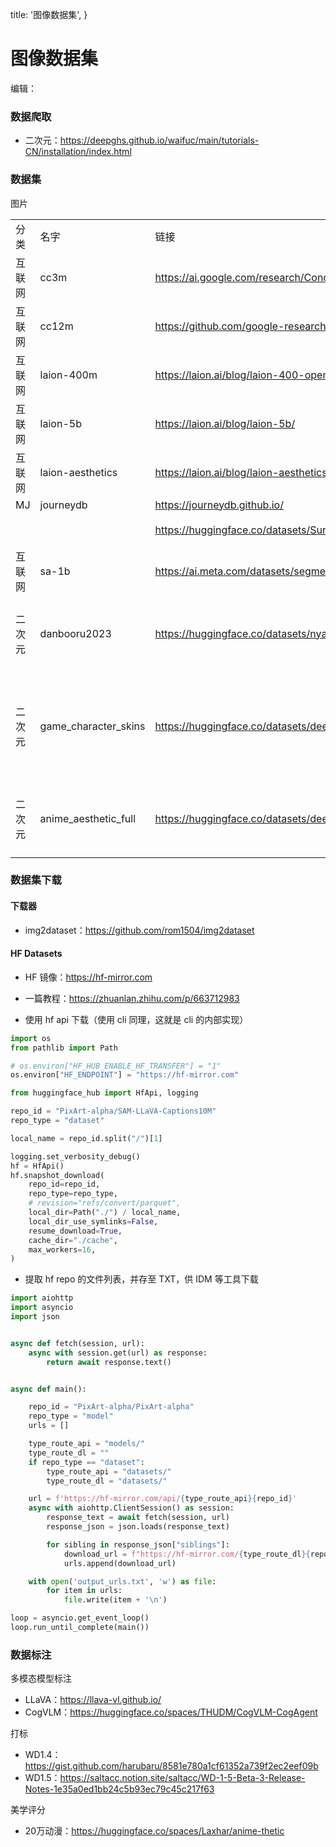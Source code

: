   title: '图像数据集',
}

# 图像数据集


编辑：<AuthorCiaochaos />


### 数据爬取



- 二次元：https://deepghs.github.io/waifuc/main/tutorials-CN/installation/index.html



### 数据集



图片

|   |   |   |   |   |
|---|---|---|---|---|
|分类|名字|链接|大小|备注|
|互联网|cc3m|https://ai.google.com/research/ConceptualCaptions/download|3M||
|互联网|cc12m|https://github.com/google-research-datasets/conceptual-12m|12M||
|互联网|laion-400m|https://laion.ai/blog/laion-400-open-dataset/|400M||
|互联网|laion-5b|https://laion.ai/blog/laion-5b/|5B||
|互联网|laion-aesthetics|https://laion.ai/blog/laion-aesthetics/|625K - 1.2B|不同评分分层|
|MJ|journeydb|https://journeydb.github.io/|4M||
|||https://huggingface.co/datasets/Suriyadeepan/journey-db-000|20k|hf格式的子集|
|互联网|sa-1b|https://ai.meta.com/datasets/segment-anything/|11M|人脸有打码|
|二次元|danbooru2023|https://huggingface.co/datasets/nyanko7/danbooru2023|1.1M|8TB，可找到 2022、2021 的项目|
|二次元|game_character_skins|https://huggingface.co/datasets/deepghs/game_character_skins|4K|二次元角色皮肤，同组织还有赛博后宫的数据|
|二次元|anime_aesthetic_full|https://huggingface.co/datasets/deepghs/anime_aesthetic_full/|6.6M|二次元高美学评分图片，无 caption|





### 数据集下载


#### 下载器

- img2dataset：https://github.com/rom1504/img2dataset


#### HF Datasets


- HF 镜像：https://hf-mirror.com
- 一篇教程：https://zhuanlan.zhihu.com/p/663712983

- 使用 hf api 下载（使用 cli 同理，这就是 cli 的内部实现）


```python
import os
from pathlib import Path

# os.environ["HF_HUB_ENABLE_HF_TRANSFER"] = "1"
os.environ["HF_ENDPOINT"] = "https://hf-mirror.com"

from huggingface_hub import HfApi, logging

repo_id = "PixArt-alpha/SAM-LLaVA-Captions10M"
repo_type = "dataset"

local_name = repo_id.split("/")[1]

logging.set_verbosity_debug()
hf = HfApi()
hf.snapshot_download(
    repo_id=repo_id,
    repo_type=repo_type,
    # revision="refs/convert/parquet",
    local_dir=Path("./") / local_name,
    local_dir_use_symlinks=False,
    resume_download=True,
    cache_dir="./cache",
    max_workers=16,
)
```


- 提取 hf repo 的文件列表，并存至 TXT，供 IDM 等工具下载


```python
import aiohttp
import asyncio
import json


async def fetch(session, url):
    async with session.get(url) as response:
        return await response.text()


async def main():

    repo_id = "PixArt-alpha/PixArt-alpha"
    repo_type = "model"
    urls = []

    type_route_api = "models/"
    type_route_dl = ""
    if repo_type == "dataset":
        type_route_api = "datasets/"
        type_route_dl = "datasets/"

    url = f'https://hf-mirror.com/api/{type_route_api}{repo_id}'
    async with aiohttp.ClientSession() as session:
        response_text = await fetch(session, url)
        response_json = json.loads(response_text)

        for sibling in response_json["siblings"]:
            download_url = f"https://hf-mirror.com/{type_route_dl}{repo_id}/resolve/main/" + sibling["rfilename"] + "?download=true"
            urls.append(download_url)

    with open('output_urls.txt', 'w') as file:
        for item in urls:
            file.write(item + '\n')

loop = asyncio.get_event_loop()
loop.run_until_complete(main())
```


### 数据标注


多模态模型标注

- LLaVA：https://llava-vl.github.io/
- CogVLM：https://huggingface.co/spaces/THUDM/CogVLM-CogAgent


打标

- WD1.4：https://gist.github.com/harubaru/8581e780a1cf61352a739f2ec2eef09b
- WD1.5：https://saltacc.notion.site/saltacc/WD-1-5-Beta-3-Release-Notes-1e35a0ed1bb24c5b93ec79c45c217f63


美学评分

- 20万动漫：https://huggingface.co/spaces/Laxhar/anime-thetic


